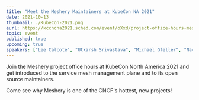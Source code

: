 ```yaml
---
title: "Meet the Meshery Maintainers at KubeCon NA 2021"
date: 2021-10-13
thumbnail: ./KubeCon-2021.png
eurl: https://kccncna2021.sched.com/event/oXxd/project-office-hours-meshery?iframe=yes&w=100%&sidebar=yes&bg=no
topic: event
published: true
upcoming: true
speakers: ["Lee Calcote", "Utkarsh Srivastava", "Michael Gfeller", "Navendu Pottekkat", "Hussaina Begum", "Rodolfo Martinez"]
---
```

Join the Meshery project office hours at KubeCon North America 2021 and get introduced to the service mesh management plane and to its open source maintainers.

Come see why Meshery is one of the CNCF's hottest, new projects!
